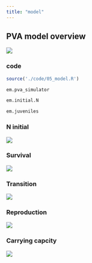```yaml
---
title: "model"
---
```


## PVA model overview

![](./imgs/model_overview.PNG)

::: panel-tabset

### code

```r
source('./code/05_model.R')

em.pva_simulator

em.initial.N

em.juveniles

```


### N initial

![](./imgs/N_initial.PNG)

### Survival

![](./imgs/survival.PNG)

### Transition

![](./imgs/transition.PNG)

### Reproduction

![](./imgs/reproduction.PNG)

### Carrying capcity

![](./imgs/carrying.PNG)


:::
